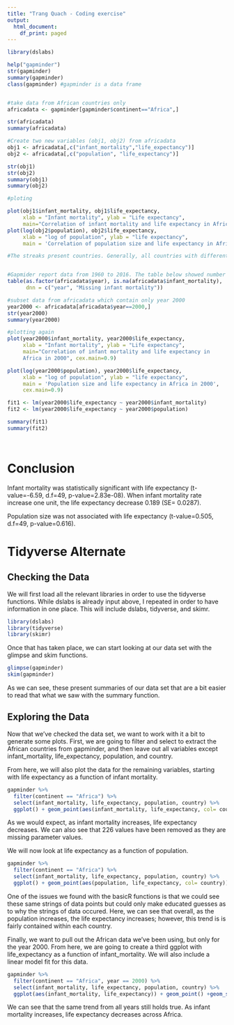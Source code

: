 ```yaml
---
title: "Trang Quach - Coding exercise"
output:
  html_document:
    df_print: paged
---
```


```r
library(dslabs)

help("gapminder")
str(gapminder)
summary(gapminder)
class(gapminder) #gapminder is a data frame


#take data from African countries only
africadata <- gapminder[gapminder$continent=="Africa",]

str(africadata)
summary(africadata)

#Create two new variables (obj1, obj2) from africadata
obj1 <- africadata[,c("infant_mortality","life_expectancy")]
obj2 <- africadata[,c("population", "life_expectancy")]

str(obj1)
str(obj2)
summary(obj1)
summary(obj2)

#ploting

plot(obj1$infant_mortality, obj1$life_expectancy, 
     xlab = "Infant mortality", ylab = "Life expectancy", 
     main="Correlation of infant mortality and life expectancy in Africa", cex.main=0.9)
plot(log(obj2$population), obj2$life_expectancy, 
     xlab = "log of population", ylab = "life expectancy",
     main = 'Correlation of population size and life expectancy in Africa', cex.main=0.9)

#The streaks present countries. Generally, all countries with different population size has increase life expectancy and population over time


#Gapmider report data from 1960 to 2016. The table below showed number of missing and non-missing in infant_mortality in every year
table(as.factor(africadata$year), is.na(africadata$infant_mortality),
      dnn = c("year", "Missing infant mortality"))

#subset data from africadata which contain only year 2000
year2000 <- africadata[africadata$year==2000,]
str(year2000)
summary(year2000)

#plotting again
plot(year2000$infant_mortality, year2000$life_expectancy,
     xlab = "Infant mortality", ylab = "Life expectancy", 
     main="Correlation of infant mortality and life expectancy in
     Africa in 2000", cex.main=0.9)

plot(log(year2000$population), year2000$life_expectancy,
     xlab = "log of population", ylab = "life expectancy",
     main = 'Population size and life expectancy in Africa in 2000',
     cex.main=0.9)

fit1 <- lm(year2000$life_expectancy ~ year2000$infant_mortality)
fit2 <- lm(year2000$life_expectancy ~ year2000$population)

summary(fit1)
summary(fit2)




```

# Conclusion
Infant mortality was statistically significant with life expectancy (t-value=-6.59, d.f=49, p-value=2.83e-08). When infant mortality rate increase one unit, the life expectancy decrease 0.189 (SE= 0.0287).

Population size was not associated with life expectancy (t-value=0.505,
d.f=49, p-value=0.616). 











# Tidyverse Alternate 
## Checking the Data
We will first load all the relevant libraries in order to use the tidyverse functions. While dslabs is already input above, I repeated in order to have information in one place. This will include dslabs, tidyverse, and skimr. 

```r
library(dslabs)
library(tidyverse)
library(skimr)

```

Once that has taken place, we can start looking at our data set with the glimpse and skim functions. 

```r
glimpse(gapminder)
skim(gapminder)

```

As we can see, these present summaries of our data set that are a bit easier to read that what we saw with the summary function. 

## Exploring the Data
Now that we've checked the data set, we want to work with it a bit to generate some plots. First, we are going to filter and select to extract the African countries from gapminder, and then leave out all variables except infant_mortality, life_expectancy, population, and country. 

From here, we will also plot the data for the remaining variables, starting with life expectancy as a function of infant mortality.

```r
gapminder %>%
  filter(continent == "Africa") %>%
  select(infant_mortality, life_expectancy, population, country) %>%
  ggplot() + geom_point(aes(infant_mortality, life_expectancy, col= country)) + labs(title= "Life Expectancy as a Function of Infant Mortality by African Country")
```

As we would expect, as infant mortality increases, life expectancy decreases. We can also see that 226 values have been removed as they are missing parameter values. 

We will now look at life expectancy as a function of population. 
```r
gapminder %>%
  filter(continent == "Africa") %>%
  select(infant_mortality, life_expectancy, population, country) %>%
  ggplot() + geom_point(aes(population, life_expectancy, col= country))  + labs(title= "Life Expectancy as a Function of Population by African Country")
```
One of the issues we found with the basicR functions is that we could see these same strings of data points but could only make educated guesses as to why the strings of data occured. Here, we can see that overall, as the population increases, the life expectancy increases; however, this trend is is fairly contained within each country. 

Finally, we want to pull out the African data we've been using, but only for the year 2000. From here, we are going to create a third ggplot with life_expectancy as a function of infant_mortality. We will also include a linear model fit for this data.

```r
gapminder %>%
  filter(continent == "Africa", year == 2000) %>%
  select(infant_mortality, life_expectancy, population, country) %>%
  ggplot(aes(infant_mortality, life_expectancy)) + geom_point() +geom_smooth(method = "lm") + labs(title= "Life Expectancy as a Function of Infant Mortality in the Year 2000 in Africa")
```

We can see that the same trend from all years still holds true. As infant mortality increases, life expectancy decreases across Africa. 